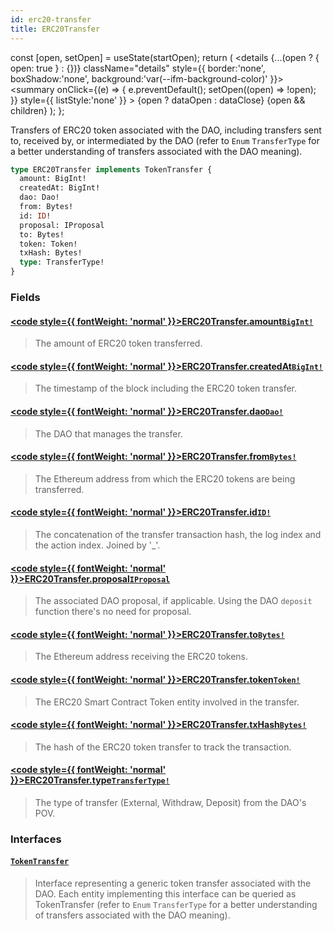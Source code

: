```yaml
---
id: erc20-transfer
title: ERC20Transfer
---
```









  const [open, setOpen] = useState(startOpen);
  return (
    <details {...(open ? { open: true } : {})} className="details" style={{ border:'none', boxShadow:'none', background:'var(--ifm-background-color)' }}>
      <summary
        onClick={(e) => {
          e.preventDefault();
          setOpen((open) => !open);
        }}
        style={{ listStyle:'none' }}
      >
      {open ? dataOpen : dataClose}
      </summary>
      {open && children}
    </details>
  );
};








Transfers of ERC20 token associated with the DAO, including transfers sent to, received by, or intermediated by the DAO (refer to `Enum` `TransferType` for a better understanding of transfers associated with the DAO meaning).


```graphql
type ERC20Transfer implements TokenTransfer {
  amount: BigInt!
  createdAt: BigInt!
  dao: Dao!
  from: Bytes!
  id: ID!
  proposal: IProposal
  to: Bytes!
  token: Token!
  txHash: Bytes!
  type: TransferType!
}
```




### Fields

#### [<code style={{ fontWeight: 'normal' }}>ERC20Transfer.<b>amount</b></code>](#)<Bullet />[`BigInt!`](/docs/next/subgraph/reference-guide/scalars/big-int) <Badge class="badge badge--secondary" text="non-null"/> <Badge class="badge badge--secondary" text="scalar"/> 
> 
> 
>  The amount of ERC20 token transferred. 
> 

#### [<code style={{ fontWeight: 'normal' }}>ERC20Transfer.<b>createdAt</b></code>](#)<Bullet />[`BigInt!`](/docs/next/subgraph/reference-guide/scalars/big-int) <Badge class="badge badge--secondary" text="non-null"/> <Badge class="badge badge--secondary" text="scalar"/> 
> 
> 
>  The timestamp of the block including the ERC20 token transfer. 
> 

#### [<code style={{ fontWeight: 'normal' }}>ERC20Transfer.<b>dao</b></code>](#)<Bullet />[`Dao!`](/docs/next/subgraph/reference-guide/objects/dao) <Badge class="badge badge--secondary" text="non-null"/> <Badge class="badge badge--secondary" text="object"/> 
> 
> 
>  The DAO that manages the transfer. 
> 

#### [<code style={{ fontWeight: 'normal' }}>ERC20Transfer.<b>from</b></code>](#)<Bullet />[`Bytes!`](/docs/next/subgraph/reference-guide/scalars/bytes) <Badge class="badge badge--secondary" text="non-null"/> <Badge class="badge badge--secondary" text="scalar"/> 
> 
> 
>  The Ethereum address from which the ERC20 tokens are being transferred. 
> 

#### [<code style={{ fontWeight: 'normal' }}>ERC20Transfer.<b>id</b></code>](#)<Bullet />[`ID!`](/docs/next/subgraph/reference-guide/scalars/id) <Badge class="badge badge--secondary" text="non-null"/> <Badge class="badge badge--secondary" text="scalar"/> 
> 
> 
>  The concatenation of the transfer transaction hash, the log index and the action index. Joined by '_'. 
> 

#### [<code style={{ fontWeight: 'normal' }}>ERC20Transfer.<b>proposal</b></code>](#)<Bullet />[`IProposal`](/docs/next/subgraph/reference-guide/interfaces/iproposal) <Badge class="badge badge--secondary" text="interface"/> 
> 
> 
>  The associated DAO proposal, if applicable. Using the DAO `deposit` function there's no need for proposal. 
> 

#### [<code style={{ fontWeight: 'normal' }}>ERC20Transfer.<b>to</b></code>](#)<Bullet />[`Bytes!`](/docs/next/subgraph/reference-guide/scalars/bytes) <Badge class="badge badge--secondary" text="non-null"/> <Badge class="badge badge--secondary" text="scalar"/> 
> 
> 
>  The Ethereum address receiving the ERC20 tokens. 
> 

#### [<code style={{ fontWeight: 'normal' }}>ERC20Transfer.<b>token</b></code>](#)<Bullet />[`Token!`](/docs/next/subgraph/reference-guide/interfaces/token) <Badge class="badge badge--secondary" text="non-null"/> <Badge class="badge badge--secondary" text="interface"/> 
> 
> 
>  The ERC20 Smart Contract Token entity involved in the transfer. 
> 

#### [<code style={{ fontWeight: 'normal' }}>ERC20Transfer.<b>txHash</b></code>](#)<Bullet />[`Bytes!`](/docs/next/subgraph/reference-guide/scalars/bytes) <Badge class="badge badge--secondary" text="non-null"/> <Badge class="badge badge--secondary" text="scalar"/> 
> 
> 
>  The hash of the ERC20 token transfer to track the transaction. 
> 

#### [<code style={{ fontWeight: 'normal' }}>ERC20Transfer.<b>type</b></code>](#)<Bullet />[`TransferType!`](/docs/next/subgraph/reference-guide/enums/transfer-type) <Badge class="badge badge--secondary" text="non-null"/> <Badge class="badge badge--secondary" text="enum"/> 
> 
> 
>  The type of transfer (External, Withdraw, Deposit) from the DAO's POV. 
> 

### Interfaces

#### [`TokenTransfer`](/docs/next/subgraph/reference-guide/interfaces/token-transfer) <Badge class="badge badge--secondary" text="interface"/> 
> 
> 
> Interface representing a generic token transfer associated with the DAO. Each entity implementing this interface can be queried as TokenTransfer (refer to `Enum` `TransferType` for a better understanding of transfers associated with the DAO meaning).
> 





